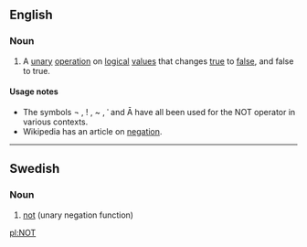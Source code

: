 {{also|not|nöt|nøt|nót|nốt|Not}}
==English==

===Noun===
{{en-noun}}

# {{mathematics}} {{logic}} A [[unary]] [[operation]] on [[logical]] [[value]]s that changes [[true]] to [[false]], and false to true.

====Usage notes====
* The symbols ¬ , ! , ~ , ˈ and Ā have all been used for the NOT operator in various contexts.
* Wikipedia has an article on [http://en.wikipedia.org/wiki/Negation negation].

----

==Swedish==

===Noun===
{{infl|sv|noun}}

# [[not]] (unary negation function)

{{tbot entry|Swedish|not|2007|November}}

[[pl:NOT]]